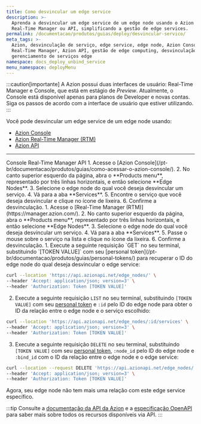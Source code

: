 ```yaml
---
title: Como desvincular um edge service
description: >-
  Aprenda a desvincular um edge service de um edge node usando o Azion Console,
  Real-Time Manager ou API, simplificando a gestão de edge services.
permalink: /documentacao/produtos/guias/deploy/desvincular-servico/
meta_tags: >-
  Azion, desvinculação de serviço, edge service, edge node, Azion Console,
  Real-Time Manager, Azion API, gestão de edge computing, desvinculação via API,
  gerenciamento de serviços edge
namespace: docs_deploy_unbind_service
menu_namespace: deployMenu
---
```



:::caution[importante]
A Azion possui duas interfaces de usuário: Real-Time Manager e Console, que está em estágio de *Preview*. Atualmente, o Console está disponível apenas para planos de Developer e novas contas. Siga os passos de acordo com a interface de usuário que estiver utilizando.
:::

Você pode desvincular um edge service de um edge node usando:

- [Azion Console](/pt-br/documentacao/produtos/guias/como-acessar-o-azion-console)
- [Azion Real-Time Manager (RTM)](https://manager.azion.com/)
- [Azion API](https://api.azion.com/#5927138a-5150-4fe2-8364-741a3b5857bf)

---

<Tabs client:visible>
    <Fragment slot="tab.console">Console</Fragment>
    <Fragment slot="tab.rtm">Real-Time Manager</Fragment>
    <Fragment slot="tab.api">API</Fragment>

<Fragment slot="panel.console">
1. Acesse o [Azion Console](/pt-br/documentacao/produtos/guias/como-acessar-o-azion-console/).
2. No canto superior esquerdo da página, abra o **Products menu**, representado por três linhas horizontais, e então selecione **Edge Nodes**.
3. Selecione o edge node do qual você deseja desvincular um serviço.
4. Vá para a aba **Services**.
5. Encontre o serviço que você deseja desvincular e clique no ícone de lixeira.
6. Confirme a desvinculação.
</Fragment>

<Fragment slot="panel.rtm">
1. Acesse o [Real-Time Manager (RTM)](https://manager.azion.com/).
2. No canto superior esquerdo da página, abra o **Products menu**, representado por três linhas horizontais, e então selecione **Edge Nodes**.
3. Selecione o edge node do qual você deseja desvincular um serviço.
4. Vá para a aba **Services**.
5. Passe o mouse sobre o serviço na lista e clique no ícone da lixeira.
6. Confirme a desvinculação.
</Fragment>

<Fragment slot="panel.api">
1. Execute a seguinte requisição `GET` no seu terminal, substituindo `[TOKEN VALUE]` com seu [personal token](/pt-br/documentacao/produtos/guias/personal-tokens/) para recuperar o ID do edge node do qual deseja desvincular o edge service:

```bash 
curl --location 'https://api.azionapi.net/edge_nodes/' \
--header 'Accept: application/json; version=3' \
--header 'Authorization: Token [TOKEN VALUE]'
```

2. Execute a seguinte requisição `LIST` no seu terminal, substituindo `[TOKEN VALUE]` com seu [personal token](/pt-br/documentacao/produtos/guias/personal-tokens/) e `:id` pelo ID do edge node para obter o ID da relação entre o edge node e o serviço escolhido:

```bash
curl --location 'https://api.azionapi.net/edge_nodes/:id/services' \
--header 'Accept: application/json; version=3' \
--header 'Authorization: Token [TOKEN VALUE]'
```

3. Execute a seguinte requisição `DELETE` no seu terminal, substituindo `[TOKEN VALUE]` com seu [personal token](/pt-br/documentacao/produtos/guias/personal-tokens/), `:node_id` pelo ID do edge node e `:bind_id` com o ID da relação entre o edge node e o edge service:

```bash
curl --location --request DELETE 'https://api.azionapi.net/edge_nodes/:node_id/services/:bind_id' \
--header 'Accept: application/json; version=3' \
--header 'Authorization: Token [TOKEN VALUE]'
```

Agora, seu edge node não tem mais uma relação com este edge service específico. 

:::tip
Consulte a [documentação da API da Azion](https://api.azion.com/) e a [especificação OpenAPI](https://github.com/aziontech/azionapi-openapi/) para saber mais sobre todos os recursos disponíveis via API.
:::
</Fragment>

</Tabs>
